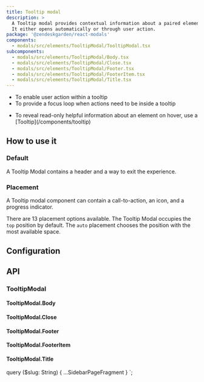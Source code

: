 ```yaml
---
title: Tooltip modal
description: >
  A Tooltip modal provides contextual information about a paired element.
  It either opens automatically or through user action.
package: '@zendeskgarden/react-modals'
components:
  - modals/src/elements/TooltipModal/TooltipModal.tsx
subcomponents:
  - modals/src/elements/TooltipModal/Body.tsx
  - modals/src/elements/TooltipModal/Close.tsx
  - modals/src/elements/TooltipModal/Footer.tsx
  - modals/src/elements/TooltipModal/FooterItem.tsx
  - modals/src/elements/TooltipModal/Title.tsx
---
```


<Usage>
  <Use>
    <ul>
      <li>To enable user action within a tooltip</li>
      <li>To provide a focus loop when actions need to be inside a tooltip</li>
    </ul>
  </Use>
  <Misuse>
    <ul>
      <li>
        <Markdown>
          To reveal read-only helpful information about an element on hover, use a
          [Tooltip](/components/tooltip)
        </Markdown>
      </li>
    </ul>
  </Misuse>
</Usage>

## How to use it

### Default

A Tooltip Modal contains a header and a way to exit the experience.


<CodeExample code={DefaultCode}>
  <Default />
</CodeExample>

### Placement

A Tooltip modal component can contain a call-to-action, an icon, and
a progress indicator.

There are 13 placement options available. The Tooltip Modal occupies the
`top` position by default. The `auto` placement chooses the position
with the most available space.


<CodeExample code={PlacementCode}>
  <Placement />
</CodeExample>

## Configuration

<Configuration reactPackage={props.data.mdx.package} components={props.data.mdx.components} />

## API

### TooltipModal

<Component components={props.data.mdx.components} componentName="tooltipModal" />

<PropSheet components={props.data.mdx.components} componentName="tooltipModal" />

#### TooltipModal.Body

<Component components={props.data.mdx.subcomponents} componentName="tooltipModal.body" />

<PropSheet components={props.data.mdx.subcomponents} componentName="tooltipModal.body" />

#### TooltipModal.Close

<Component components={props.data.mdx.subcomponents} componentName="tooltipModal.close" />

<PropSheet components={props.data.mdx.subcomponents} componentName="tooltipModal.close" />

#### TooltipModal.Footer

<Component components={props.data.mdx.subcomponents} componentName="tooltipModal.footer" />

<PropSheet components={props.data.mdx.subcomponents} componentName="tooltipModal.footer" />

#### TooltipModal.FooterItem

<Component components={props.data.mdx.subcomponents} componentName="tooltipModal.footerItem" />

<PropSheet components={props.data.mdx.subcomponents} componentName="tooltipModal.footerItem" />

#### TooltipModal.Title

<Component components={props.data.mdx.subcomponents} componentName="tooltipModal.title" />

<PropSheet components={props.data.mdx.subcomponents} componentName="tooltipModal.title" />


  query ($slug: String) {
    ...SidebarPageFragment
  }
`;
